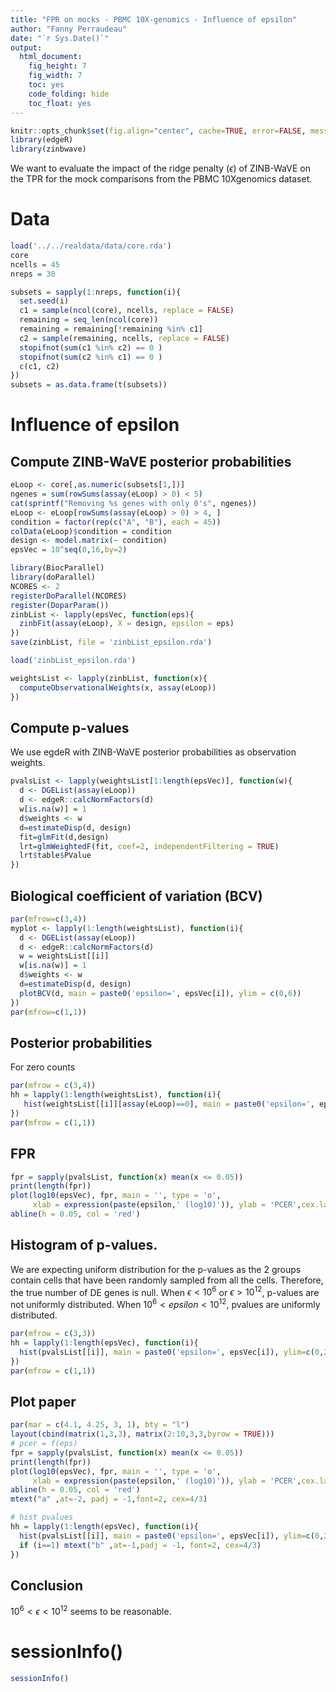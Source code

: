 ```yaml
---
title: "FPR on mocks - PBMC 10X-genomics - Influence of epsilon"
author: "Fanny Perraudeau"
date: "`r Sys.Date()`"
output: 
  html_document: 
    fig_height: 7
    fig_width: 7
    toc: yes
    code_folding: hide
    toc_float: yes
---
```


```r
knitr::opts_chunk$set(fig.align="center", cache=TRUE, error=FALSE, message=FALSE, warning=TRUE)
library(edgeR)
library(zinbwave)
```

We want to evaluate the impact of the ridge penalty ($\epsilon$) of ZINB-WaVE on the TPR for the mock comparisons from the PBMC 10Xgenomics dataset.

# Data
```r
load('../../realdata/data/core.rda')
core
ncells = 45
nreps = 30

subsets = sapply(1:nreps, function(i){
  set.seed(i)
  c1 = sample(ncol(core), ncells, replace = FALSE)
  remaining = seq_len(ncol(core))
  remaining = remaining[!remaining %in% c1]
  c2 = sample(remaining, ncells, replace = FALSE)
  stopifnot(sum(c1 %in% c2) == 0 )
  stopifnot(sum(c2 %in% c1) == 0 )
  c(c1, c2)
})
subsets = as.data.frame(t(subsets))
```

# Influence of epsilon

## Compute ZINB-WaVE posterior probabilities

```r
eLoop <- core[,as.numeric(subsets[1,])]
ngenes = sum(rowSums(assay(eLoop) > 0) < 5)
cat(sprintf("Removing %s genes with only 0's", ngenes))
eLoop <- eLoop[rowSums(assay(eLoop) > 0) > 4, ]
condition = factor(rep(c("A", "B"), each = 45))
colData(eLoop)$condition = condition
design <- model.matrix(~ condition)
epsVec = 10^seq(0,16,by=2)
```

```r
library(BiocParallel)
library(doParallel)
NCORES <- 2
registerDoParallel(NCORES)
register(DoparParam())
zinbList <- lapply(epsVec, function(eps){
  zinbFit(assay(eLoop), X = design, epsilon = eps)
})
save(zinbList, file = 'zinbList_epsilon.rda')
```

```r
load('zinbList_epsilon.rda')
```

```r
weightsList <- lapply(zinbList, function(x){
  computeObservationalWeights(x, assay(eLoop))
})
```

## Compute p-values

We use egdeR with ZINB-WaVE posterior probabilities as observation weights.

```r
pvalsList <- lapply(weightsList[1:length(epsVec)], function(w){
  d <- DGEList(assay(eLoop))
  d <- edgeR::calcNormFactors(d)
  w[is.na(w)] = 1
  d$weights <- w
  d=estimateDisp(d, design)
  fit=glmFit(d,design)
  lrt=glmWeightedF(fit, coef=2, independentFiltering = TRUE)
  lrt$table$PValue
})
```

## Biological coefficient of variation (BCV)
```r
par(mfrow=c(3,4))
myplot <- lapply(1:length(weightsList), function(i){
  d <- DGEList(assay(eLoop))
  d <- edgeR::calcNormFactors(d)
  w = weightsList[[i]]
  w[is.na(w)] = 1
  d$weights <- w
  d=estimateDisp(d, design)
  plotBCV(d, main = paste0('epsilon=', epsVec[i]), ylim = c(0,6))
})
par(mfrow=c(1,1))
```

## Posterior probabilities
For zero counts
```r
par(mfrow = c(3,4))
hh = lapply(1:length(weightsList), function(i){
   hist(weightsList[[i]][assay(eLoop)==0], main = paste0('epsilon=', epsVec[i]), ylim = c(0,5e5))
})
par(mfrow = c(1,1))
```

## FPR
```r
fpr = sapply(pvalsList, function(x) mean(x <= 0.05))
print(length(fpr))
plot(log10(epsVec), fpr, main = '', type = 'o',
     xlab = expression(paste(epsilon,' (log10)')), ylab = 'PCER',cex.lab = 1.5,cex.axis= 1.5,cex.main=1.5)
abline(h = 0.05, col = 'red')
```

## Histogram of p-values.

We are expecting uniform distribution for the p-values as the 2 groups contain cells that have been randomly sampled from all the cells. Therefore, the true number of DE genes is null. When $\epsilon < 10^6$ or $\epsilon > 10^{12}$, p-values are not uniformly distributed. When $10^6 < epsilon < 10^{12}$, pvalues are uniformly distributed.

```r
par(mfrow = c(3,3))
hh = lapply(1:length(epsVec), function(i){
  hist(pvalsList[[i]], main = paste0('epsilon=', epsVec[i]), ylim=c(0,2000),cex.lab = 1.5,cex.axis= 1.5,cex.main=1.5)
})
par(mfrow = c(1,1))
```
## Plot paper
```r
par(mar = c(4.1, 4.25, 3, 1), bty = "l")
layout(cbind(matrix(1,3,3), matrix(2:10,3,3,byrow = TRUE)))
# pcer = f(eps)
fpr = sapply(pvalsList, function(x) mean(x <= 0.05))
print(length(fpr))
plot(log10(epsVec), fpr, main = '', type = 'o',
     xlab = expression(paste(epsilon,' (log10)')), ylab = 'PCER',cex.lab = 1.5,cex.axis= 1.5,cex.main=1.5)
abline(h = 0.05, col = 'red')
mtext("a" ,at=-2, padj = -1,font=2, cex=4/3)

# hist pvalues
hh = lapply(1:length(epsVec), function(i){
  hist(pvalsList[[i]], main = paste0('epsilon=', epsVec[i]), ylim=c(0,2000),cex.lab = 1.5,cex.axis= 1.5,cex.main=1.5, xlab = 'p-values')
  if (i==1) mtext("b" ,at=-1,padj = -1, font=2, cex=4/3)
})
```


## Conclusion

$10^6 < \epsilon < 10^{12}$ seems to be reasonable.

# sessionInfo()
```r
sessionInfo()
```

